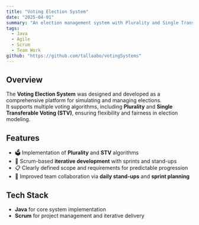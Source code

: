 ```yaml
---
title: "Voting Election System"
date: "2025-04-01"
summary: "An election management system with Plurality and Single Transferable Voting (STV) algorithms, built using Java and Scrum methodology."
tags:
  - Java
  - Agile
  - Scrum
  - Team Work
github: "https://github.com/tallaabo/votingSystems"
---
```


## Overview

The **Voting Election System** was designed and developed as a comprehensive platform for simulating and managing elections.  
It supports multiple voting algorithms, including **Plurality** and **Single Transferable Voting (STV)**, ensuring flexibility and fairness in election modeling.

## Features

- 🗳️ Implementation of **Plurality** and **STV** algorithms  
- 🔄 Scrum-based **iterative development** with sprints and stand-ups  
- 📋 Clearly defined scope and requirements for predictable progression  
- 🤝 Improved team collaboration via **daily stand-ups** and **sprint planning**

## Tech Stack

- **Java** for core system implementation  
- **Scrum** for project management and iterative delivery  
